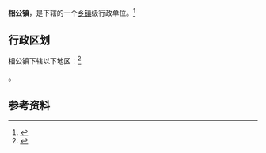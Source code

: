 {{中国乡级行政区|61/04/28/101/000}}

'''相公镇'''，是{{PRC admin/fullname|61/04/28/101/000|3}}下辖的一个[[乡镇|乡镇]]级行政单位。<ref>{{PRC admin/ref sgc|{{PRC admin/parent|61/04/28/101/000}}}}</ref>

== 行政区划 ==

相公镇下辖以下地区：<ref>{{PRC admin/ref sgc|61/04/28/101/000}}</ref>

{{PRC admin/children|61/04/28/101/000}}。

== 参考资料 ==

{{reflist}}

{{行政区划小作品}}
{{PRC admin/navcat|61/04/28/101/000}}
